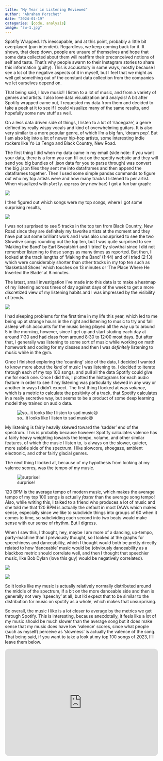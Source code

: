 ```yaml
---
title: "My Year in Listening Reviewed"
author: "Abraham Porschet"
date: "2024-01-19"
categories: [code, analysis]
image: "sw-1.jpg"
---
```


Spotify Wrapped. It's inescapable, and at this point, probably a little bit overplayed (pun intended). Regardless, we keep coming back for it. It shows, that deep down, people are unsure of themselves and hope that some data collected about them will reaffirm their preconceived notions of self and taste. That's why people swarm to their Instagram stories to share this information (guilty). This is accusatory in some ways, mostly because I see a lot of the negative aspects of it in myself, but I feel that we might as well get something out of the constant data collection from the companies we let ourselves depend on.

That being said, I love music!! I listen to a lot of music, and from a variety of genres and artists. I also love data visualization and analysis! A bit after Spotify wrapped came out, I requested my data from them and decided to take a peek at it to see if I could visualize many of the same results, and hopefully some new stuff as well.

On a less data driven side of things, I listen to a lot of 'shoegaze', a genre defined by really wispy vocals and kind of overwhelming guitars. It is also very similar to a more popular genre, of which I'm a big fan, 'dream pop'. But I am also big into a lot of newer hip-hop artists, some interesting indie rockers like Yo La Tengo and Black Country, New Road.

The first thing I did when my data came in my email (side note: if you want your data, there is a form you can fill out on the spotify website and they will send you big bundles of .json data for you to parse through) was convert the big .json files they sent me into dataframes and then append the dataframes together. Then I used some simple pandas commands to figure out who my top artists were and how many tracks I listened to per artist. When visualized with `plotly.express` (my new bae) I got a fun bar graph:

![](topArtists2023.png)

I then figured out which songs were my top songs, where I got some surprising results,

![](topTracks2023.png)

I was not surprised to see 5 tracks in the top ten from Black Country, New Road since they are definitely my favorite artists at the moment and they have put out some brilliant work and I was also unsurprised to see the two Slowdive songs rounding out the top ten, but I was quite surprised to see 'Making the Band' by Earl Sweatshirt and 'i tried' by slowthai since I did not remember listening to those songs as many times as reported. But then, I looked at the track lengths of 'Making the Band' (1:44) and of i tried (2:13) which were considerably shorter than other tracks in my top ten such as 'Basketball Shoes' which touches on 13 minutes or 'The Place Where He Inserted the Blade' at 8 minutes.

The latest, small investigation I've made into this data is to make a heatmap of my listening across times of day against days of the week to get a more discretized view of my listening habits and I was impressed by the visibility of trends.

![](listeningHeatMap.png)

I had sleeping problems for the first time in my life this year, which led to me being up at strange hours in the night and listening to music to try and fall asleep which accounts for the music being played all the way up to around 5 in the morning, however, since I get up and start studing each day at around 7:30 and had class from around 8:30 to 12:00 most days. But after that, I generally was listening to some sort of music while working on math homework and coding for my classes and then I was *definitely* listening to music while in the gym.

Once I finished exploring the 'counting' side of the data, I decided I wanted to know more about the *kind* of music I was listening to. I decided to iterate through each of my top 100 songs, and pull all the data Spotify could give me for each one. Once I did this, I plotted the histograms for each audio feature in order to see if my listening was particularly skewed in any way or another in ways I didn't expect. The first thing I looked at was *valence*, which is a metric to calculate the positivity of a track, that Spotify calculates in a really secretive way, but seems to be a product of some deep learning model they trained on audio data.

![so...it looks like I listen to sad music😃](valence.png)

My listening is fairly heavily skewed toward the 'sadder' end of the spectrum. This is probably because however Spotify calculates valence has a fairly heavy weighting towards the tempo, volume, and other similar features, of which the music I listen to, is always on the slower, quieter, more subtle side of the spectrum. I like slowcore, shoegaze, ambient electronic, and other fairly glacial genres.

The next thing I looked at, because of my hypothesis from looking at my valence scores, was the tempo of my music. 

![surprise!](tempo.png)

120 BPM is the average tempo of modern music, which makes the average tempo of my top 100 songs is actually *faster* than the average song tempo! Also, while writing this, I talked to a friend who produces a lot of music and she told me that 120 BPM is actually the default in most DAWs which makes sense, especially since we like to subdivide things into groups of 60 when it comes to time, so subdividing each second into two beats would make sense with our sense of rhythm. But I digress.

When I saw this, I thought, hey, maybe I am more of a dancing, up-tempo, party-machine than I previously thought, so I looked at the graphs for speechiness and danceability, which I thought would both be pretty directly related to how 'danceable' music would be (obviously danceability as a blackbox metric should correlate well, and then I thought that speechier music, like Bob Dylan (love this guy) would be negatively correlated).

:::{layout-nrow=1}
![](danceability.png)

![](speechiness.png)
:::

So it looks like my music is actually relatively normally distributed around the middle of the spectrum, if a bit on the more danceable side and then is generally not very 'speechy' at all, but I'd expect that to be similar to the distribution for music on spotify as a whole, which makes that unsurprising.

So overall, the music I like is a lot closer to average by the metrics we get through Spotify. This is interesting, because anecdotally, it feels like a lot of my music should be much slower than the average song but it does make sense that my music does have low 'valence' scores, since what people (such as myself) perceive as 'slowness' is actually the valence of the song. That being said, if you want to take a look at my top 100 songs of 2023, I'll leave them below. 

<iframe style="border-radius:12px" src="https://open.spotify.com/embed/playlist/0yCIh10gY69JPwyXD7QrUN?utm_source=generator" width="100%" height="352" frameBorder="0" allowfullscreen="" allow="autoplay; clipboard-write; encrypted-media; fullscreen; picture-in-picture" loading="lazy"></iframe>